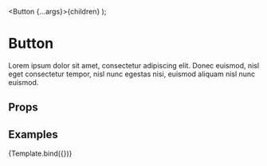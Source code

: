 
<Meta title="Components/Button" component={Button} />

  <Button {...args}>{children}</Button>
);

# Button

Lorem ipsum dolor sit amet, consectetur adipiscing elit. Donec euismod, nisl eget consectetur tempor, nisl nunc egestas nisi, euismod aliquam nisl nunc euismod.

## Props

<ArgsTable story="Default" />

## Examples

<Canvas>
  <Story
    name="Default"
    argTypes={{
      variant: {
        options: ["primary", "secondary"],
        control: { type: "radio" },
      },
    }}
    args={{
      children: "Hello World",
      variant: "primary",
    }}
  >
    {Template.bind({})}
  </Story>
</Canvas>
